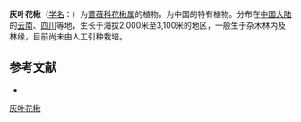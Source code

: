 {{Speciesbox
| name = 灰叶花楸
| status = 
| status_system = 
| image =
| genus = Sorbus
| species = pallescens
| authority = Rehd.
}}

'''灰叶花楸'''（[[学名|学名]]：{{lang|la|''Sorbus pallescens''}}）为[[蔷薇科|蔷薇科]][[花楸属|花楸属]]的植物，为中国的特有植物。分布在[[中国大陆|中国大陆]]的[[云南|云南]]、[[四川|四川]]等地，生长于海拔2,000米至3,100米的地区，一般生于杂木林内及林缘，目前尚未由人工引种栽培。

== 参考文献 ==
<div class="references-small">
* {{cite web| url =http://www.bioinfo.cn/db05/KmzwSpecies.php?action=view&id=18686| title =灰叶花楸| work =《中国高等植物数据库全库》| publisher =中国科学院微生物研究所| author =昆明植物研究所| accessdate =2009-02-25| deadurl =yes| archiveurl =https://web.archive.org/web/20160305095212/http://www.bioinfo.cn/db05/KmzwSpecies.php?action=view&id=18686| archivedate =2016-03-05}}
</div>
{{Taxonbar|from=Q15228458}}

[[Category:花楸属|灰叶花楸]]


{{植物小作品}}